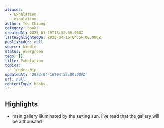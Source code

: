 ```yaml
---
aliases:
  - Exhalation
  - exhalation
author: Ted Chiang
category: books
createdAt: 2025-01-19T13:32:35.000Z
lastHighlightedOn: 2023-04-16T04:56:00.000Z
publishedOn: null
source: kindle
status: evergreen
tags: []
title: Exhalation
topics:
  - leadership
updatedAt: '2023-04-16T04:56:00.000Z'
url: null
contentType: books
---
```

## Highlights

- main gallery illuminated by the setting sun. I’ve read that the gallery will be a thousand
